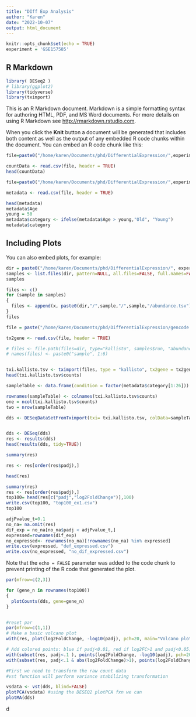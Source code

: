 ```yaml
---
title: "DIff Exp Analysis"
author: "Karen"
date: "2022-10-07"
output: html_document
---
```


```r
knitr::opts_chunk$set(echo = TRUE)
experiment = 'GSE157585'
```

## R Markdown

```r
library( DESeq2 )
# library(ggplot2)
library(tidyverse)
library(tximport)
```

This is an R Markdown document. Markdown is a simple formatting syntax for authoring HTML, PDF, and MS Word documents. For more details on using R Markdown see <http://rmarkdown.rstudio.com>.

When you click the **Knit** button a document will be generated that includes both content as well as the output of any embedded R code chunks within the document. You can embed an R code chunk like this:

```r

file=paste0("/home/karen/Documents/phd/DifferentialExpression/",experiment,"/All_samples.csv")

countData <- read.csv(file, header = TRUE)
head(countData)
```
```r
file=paste0("/home/karen/Documents/phd/DifferentialExpression/",experiment,"/metadata.csv")

metadata <- read.csv(file, header = TRUE)

head(metadata)
metadata$Age
young = 50
metadata$category <- ifelse(metadata$Age > young,"Old", "Young")
metadata$category

```
## Including Plots

You can also embed plots, for example:
```r
dir = paste0("/home/karen/Documents/phd/DifferentialExpression/", experiment)
samples <- list.files(dir, pattern=NULL, all.files=FALSE, full.names=FALSE)[-1]
samples 

files <- c()
for (sample in samples)
{
  files <- append(x, paste0(dir,"/",sample,"/",sample,"/abundance.tsv"))  
}
files
```

```r

file = paste("/home/karen/Documents/phd/DifferentialExpression/gencode.v28.annotation.tx2gene.csv")

tx2gene <- read.csv(file, header = TRUE)

# files <- file.path(files=dir, type="kallisto", samples$run, "abundance.tsv")
# names(files) <- paste0("sample", 1:6)


txi.kallisto.tsv <- tximport(files, type = "kallisto", tx2gene = tx2gene, ignoreAfterBar = TRUE)
head(txi.kallisto.tsv$counts)
```
```r
 

sampleTable <- data.frame(condition = factor(metadata$category[1:26]))

rownames(sampleTable) <- colnames(txi.kallisto.tsv$counts)
one = ncol(txi.kallisto.tsv$counts)
two = nrow(sampleTable)

dds <- DESeqDataSetFromTximport(txi= txi.kallisto.tsv, colData=sampleTable, ~condition)


dds <- DESeq(dds)
res <- results(dds)
head(results(dds, tidy=TRUE))

summary(res)

res <- res[order(res$padj),]

head(res)


```
```r
summary(res)
res <- res[order(res$padj),]
top100= head(res[c("padj","log2FoldChange")],100)
write.csv(top100, "top100_ex1.csv")
top100

adjPvalue_t=0.1
no_na= na.omit(res)
dif_exp = no_na[no_na$padj < adjPvalue_t,]
expressed=rownames(dif_exp)
no_expressed<- rownames(no_na)[!rownames(no_na) %in% expressed]
write.csv(expressed, "def_expressed.csv")
write.csv(no_expressed, "no_dif_expressed.csv")

```
Note that the `echo = FALSE` parameter was added to the code chunk to prevent printing of the R code that generated the plot.


```r
par(mfrow=c(2,3))

for (gene_n in rownames(top100))
{
  plotCounts(dds, gene=gene_n)
}



```
```r
#reset par
par(mfrow=c(1,1))
# Make a basic volcano plot
with(res, plot(log2FoldChange, -log10(padj), pch=20, main="Volcano plot", xlim=c(-3,3)))

# Add colored points: blue if padj<0.01, red if log2FC>1 and padj<0.05)
with(subset(res, padj<.1 ), points(log2FoldChange, -log10(padj), pch=20, col="blue"))
with(subset(res, padj<.1 & abs(log2FoldChange)>1), points(log2FoldChange, -log10(padj), pch=20, col="red"))
```


```r
#First we need to transform the raw count data
#vst function will perform variance stabilizing transformation

vsdata <- vst(dds, blind=FALSE)
plotPCA(vsdata) #using the DESEQ2 plotPCA fxn we can
plotMA(dds)
```



d
